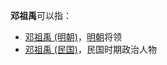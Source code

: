 '''邓祖禹'''可以指：
*[[邓祖禹_(明朝)|邓祖禹 (明朝)]]，[[明朝|明朝]]将领
*[[邓祖禹_(民国)|邓祖禹 (民国)]]，民国时期政治人物

{{Disambig|Cat=三字邓姓人名消歧义}}